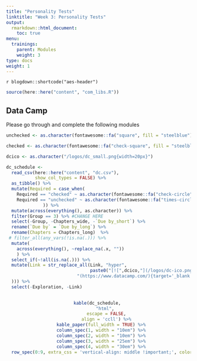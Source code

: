 ```yaml
---
title: "Personality Tests"
linktitle: "Week 3: Personality Tests"
output:
  rmarkdown::html_document:
    toc: true
menu:
  trainings:
    parent: Modules
    weight: 3
type: docs
weight: 1
---
```


`r blogdown::shortcode("aes-header")`

```r
source(here::here("content", "com_libs.R"))
```

## Data Camp

Please go through and complete the following modules

```r
unchecked <- as.character(fontawesome::fa("square", fill = "steelblue"))

checked <- as.character(fontawesome::fa("check-square", fill = "steelblue"))

dcico <- as.character("/logos/dc_small.png{width=20px}")

dc_schedule <-  
  read_csv(here::here("content", "dc.csv"),
           show_col_types = FALSE) %>%
  as_tibble() %>%
  mutate(Required = case_when(
    Required == "checked" ~ as.character(fontawesome::fa("check-circle", fill = "#428bca", height = "15px")),
    Required == "unchecked" ~ as.character(fontawesome::fa("times-circle", fill = "#d9534f", height = "15px"))
              )) %>%
  mutate(across(everything(), as.character)) %>%
  filter(Group == 3) %>% #CHANGE HERE
  select(-Group, -Chapters_wide, -`Due by_short`) %>%
  rename(`Due by` = `Due by_long`) %>%
  rename(Chapters = Chapters_long)  %>%
 # filter_all(any_vars(!is.na(.))) %>% 
  mutate(
    across(everything(), ~replace_na(.x, ""))
    ) %>%
  select_if(~!all(is.na(.))) %>%
  mutate(Link = str_replace_all(Link, "hyper",
                                paste0("[![",dcico,"](/logos/dc-ico.png 'Slack Icon'){width=20px}]",
                           "(https://www.datacamp.com/){target='_blank'}"
  ))) %>%
  select(-Exploration, -Link)
  
```

<center>
```r
kable(dc_schedule, 
      "html", 
      escape = FALSE,
      align = 'ccll') %>%
  kable_paper(full_width = TRUE) %>%
  column_spec(1, width = "10em") %>%
  column_spec(2, width = "10em") %>%
  column_spec(3, width = "25em") %>%
  column_spec(4, width = "30em") %>%
  row_spec(0:9, extra_css = 'vertical-align: middle !important;', color = "#f7f7f7", background = "transparent")
```
</center>

